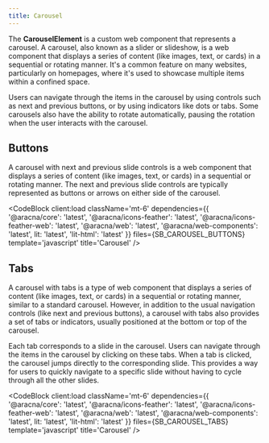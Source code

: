 ```yaml
---
title: Carousel
---
```



The **CarouselElement** is a custom web component that represents a carousel. A carousel, also known as a slider or slideshow, is a web component that displays a series of content (like images, text, or cards) in a sequential or rotating manner. It's a common feature on many websites, particularly on homepages, where it's used to showcase multiple items within a confined space.

Users can navigate through the items in the carousel by using controls such as next and previous buttons, or by using indicators like dots or tabs. Some carousels also have the ability to rotate automatically, pausing the rotation when the user interacts with the carousel.

<CarouselComponentBlock client:load type='buttons' />

## Buttons

A carousel with next and previous slide controls is a web component that displays a series of content (like images, text, or cards) in a sequential or rotating manner. The next and previous slide controls are typically represented as buttons or arrows on either side of the carousel.

<CodeBlock
  client:load
  className='mt-6'
  dependencies={{
    '@aracna/core': 'latest',
    '@aracna/icons-feather': 'latest',
    '@aracna/icons-feather-web': 'latest',
    '@aracna/web': 'latest',
    '@aracna/web-components': 'latest',
    lit: 'latest',
    'lit-html': 'latest'
  }}
  files={SB_CAROUSEL_BUTTONS}
  template='javascript'
  title='Carousel'
/>

## Tabs

A carousel with tabs is a type of web component that displays a series of content (like images, text, or cards) in a sequential or rotating manner, similar to a standard carousel. However, in addition to the usual navigation controls (like next and previous buttons), a carousel with tabs also provides a set of tabs or indicators, usually positioned at the bottom or top of the carousel.

Each tab corresponds to a slide in the carousel. Users can navigate through the items in the carousel by clicking on these tabs. When a tab is clicked, the carousel jumps directly to the corresponding slide. This provides a way for users to quickly navigate to a specific slide without having to cycle through all the other slides.

<CodeBlock
  client:load
  className='mt-6'
  dependencies={{
    '@aracna/core': 'latest',
    '@aracna/icons-feather': 'latest',
    '@aracna/icons-feather-web': 'latest',
    '@aracna/web': 'latest',
    '@aracna/web-components': 'latest',
    lit: 'latest',
    'lit-html': 'latest'
  }}
  files={SB_CAROUSEL_TABS}
  template='javascript'
  title='Carousel'
/>
